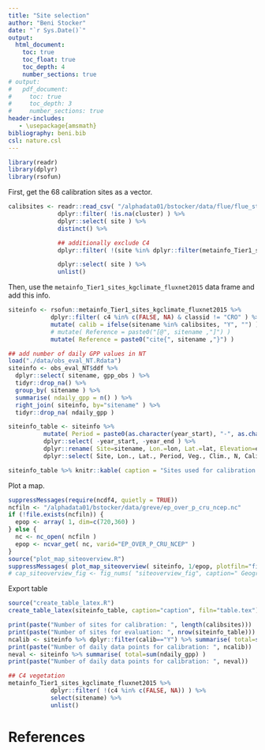 ```yaml
---
title: "Site selection"
author: "Beni Stocker"
date: "`r Sys.Date()`"
output:
  html_document:
    toc: true
    toc_float: true
    toc_depth: 4
    number_sections: true
# output:
#   pdf_document:
#     toc: true
#     toc_depth: 3
#     number_sections: true
header-includes:
   - \usepackage{amsmath}
bibliography: beni.bib
csl: nature.csl
---
```


```r
library(readr)
library(dplyr)
library(rsofun)
```


First, get the 68 calibration sites as a vector.
```r
calibsites <- readr::read_csv( "/alphadata01/bstocker/data/flue/flue_stocker18nphyt.csv" ) %>%
              dplyr::filter( !is.na(cluster) ) %>%
              dplyr::select( site ) %>%
              distinct() %>%

              ## additionally exclude C4
              dplyr::filter( !(site %in% dplyr::filter(metainfo_Tier1_sites_kgclimate_fluxnet2015, c4 )$sitename) ) %>%

              dplyr::select( site ) %>%
              unlist()
```

Then, use the `metainfo_Tier1_sites_kgclimate_fluxnet2015` data frame and add this info.
```r
siteinfo <- rsofun::metainfo_Tier1_sites_kgclimate_fluxnet2015 %>%
            dplyr::filter( c4 %in% c(FALSE, NA) & classid != "CRO" ) %>%
            mutate( calib = ifelse(sitename %in% calibsites, "Y", "") ) %>%
            # mutate( Reference = paste0("[@", sitename ,"]") )
            mutate( Reference = paste0("cite{", sitename ,"}") )

## add number of daily GPP values in NT
load("./data/obs_eval_NT.Rdata")
siteinfo <- obs_eval_NT$ddf %>% 
  dplyr::select( sitename, gpp_obs ) %>% 
  tidyr::drop_na() %>% 
  group_by( sitename ) %>%
  summarise( ndaily_gpp = n() ) %>% 
  right_join( siteinfo, by="sitename" ) %>% 
  tidyr::drop_na( ndaily_gpp )

siteinfo_table <- siteinfo %>%
          mutate( Period = paste0(as.character(year_start), "-", as.character(year_end)) ) %>%
          dplyr::select( -year_start, -year_end ) %>%
          dplyr::rename( Site=sitename, Lon.=lon, Lat.=lat, Elevation=elv, Veg.=classid, Clim.=koeppen_code, N = ndaily_gpp, Calib.=calib ) %>%
          dplyr::select( Site, Lon., Lat., Period, Veg., Clim., N, Calib., Reference )

siteinfo_table %>% knitr::kable( caption = "Sites used for calibration. Lon. is longitude, negative values indicate west longitude; Lat. is latitude, positive values indicate north latitude; Veg. is vegetation type: deciduous broadleaf forest (DBF); evergreen broadleaf forest (EBF); evergreen needleleaf forest (ENF); grassland (GRA); mixed deciduous and evergreen needleleaf forest (MF); savanna ecosystem (SAV); shrub ecosystem (SHR); wetland (WET)." )
```

Plot a map.
```r
suppressMessages(require(ncdf4, quietly = TRUE))
ncfiln <- "/alphadata01/bstocker/data/greve/ep_over_p_cru_ncep.nc"
if (!file.exists(ncfiln)) {
  epop <- array( 1, dim=c(720,360) )
} else {
  nc <- nc_open( ncfiln )
  epop <- ncvar_get( nc, varid="EP_OVER_P_CRU_NCEP" )
}
source("plot_map_siteoverview.R")
suppressMessages( plot_map_siteoverview( siteinfo, 1/epop, plotfiln="fig/map_sites.pdf" ) ) # 
# cap_siteoverview_fig <- fig_nums( "siteoverview_fig", caption=" Geographical distribution of sites selected for the bias evaluation. Sites listed in Table S1 as group 1 are in green, sites of group 2 are in black. The color of land area represents aridity, quantified as the ratio of precipitation over potential evapotranspiration  from Greve et al.[@greve14]" )
```


Export table
```r
source("create_table_latex.R")
create_table_latex(siteinfo_table, caption="caption", filn="table.tex")
```


```r
print(paste("Number of sites for calibration: ", length(calibsites)))
print(paste("Number of sites for evaluation: ", nrow(siteinfo_table)))
ncalib <- siteinfo %>% dplyr::filter(calib=="Y") %>% summarise( total=sum(ndaily_gpp) )
print(paste("Number of daily data points for calibration: ", ncalib))
neval <- siteinfo %>% summarise( total=sum(ndaily_gpp) )
print(paste("Number of daily data points for calibration: ", neval))

## C4 vegetation
metainfo_Tier1_sites_kgclimate_fluxnet2015 %>%
            dplyr::filter( !(c4 %in% c(FALSE, NA)) ) %>% 
            select(sitename) %>% 
            unlist()
```

# References